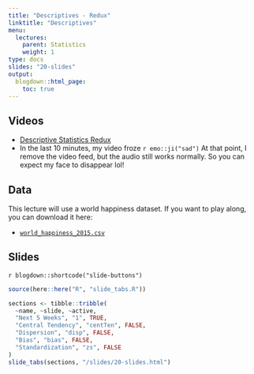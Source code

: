 ```yaml
---
title: "Descriptives - Redux"
linktitle: "Descriptives"
menu:
  lectures:
    parent: Statistics
    weight: 1
type: docs
slides: "20-slides"
output:
  blogdown::html_page:
    toc: true
---
```


## Videos

- [Descriptive Statistics Redux](https://youtu.be/zceFiIEsU8E)
- In the last 10 minutes, my video froze `r emo::ji("sad")` At that point, I remove the video feed, but the audio still works normally. So you can expect my face to disappear lol! 

## Data

This lecture will use a world happiness dataset. If you want to play along, you can download it here:

- [<i class="fas fa-file-csv"></i> `world_happiness_2015.csv`](/slides/20-slides_files/world_happiness_2015.csv)



## Slides

`r blogdown::shortcode("slide-buttons")`

```r

source(here::here("R", "slide_tabs.R"))

sections <- tibble::tribble(
  ~name, ~slide, ~active,
  "Next 5 Weeks", "1", TRUE,
  "Central Tendency", "centTen", FALSE,
  "Dispersion", "disp", FALSE,
  "Bias", "bias", FALSE,
  "Standardization", "zs", FALSE
)
slide_tabs(sections, "/slides/20-slides.html")
```